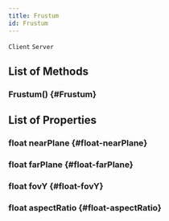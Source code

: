 ```yaml
---
title: Frustum
id: Frustum
---
```

`Client`
`Server`

## List of Methods

### Frustum() {#Frustum}

## List of Properties

### float nearPlane {#float-nearPlane}

### float farPlane {#float-farPlane}

### float fovY {#float-fovY}

### float aspectRatio {#float-aspectRatio}

